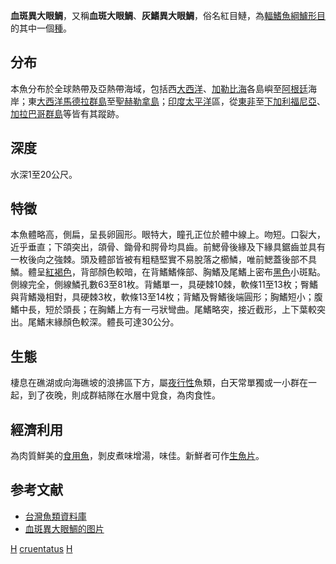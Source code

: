 {{Speciesbox 
| taxon = Heteropriacanthus cruentatus
| image = Priacanthus cruentatus.jpg
| image_width = 250px
| status = NE
| authority = [[Lacepède|Lacepède]], 1801
| synonyms = *''Anthias boops''<br /><small>Forster, 1801</small>
*''Serranus rufus''<br /><small>Hombron & Jacquinot, 1853</small>
*''Priacanthus fulgens''<br /><small>Lowe, 1838</small>
*''Priacanthus cepedianus''<br /><small>Desmarest, 1823</small>
*''Cookeolus boops''<br /><small>Forster, 1801</small>
*''Labrus cruentatus''<br /><small>Lacepède, 1801</small>
*''Priacanthus cruentatus''<br /><small>Lacepède, 1801</small>
*''Priacanthus bleekeri''<br /><small>Castelnau, 1873</small>
*''Priacanthus carolinus''<br /><small>Cuvier, 1829</small>
*''Priacanthus boops''<br /><small>Forster, 1801</small>
}}
'''血斑異大眼鯛'''，又稱'''血斑大眼鯛'''、'''灰鰭異大眼鯛'''，俗名紅目鰱，為[[輻鰭魚綱|輻鰭魚綱]][[鱸形目|鱸形目]]的其中一個[[種|種]]。

==分布==
本魚分布於全球熱帶及亞熱帶海域，包括西[[大西洋|大西洋]]、[[加勒比海|加勒比海]]各島嶼至[[阿根廷|阿根廷]]海岸；東[[大西洋|大西洋]][[馬德拉群島|馬德拉群島]]至[[聖赫勒拿島|聖赫勒拿島]]；[[印度|印度]][[太平洋|太平洋]]區，從[[東非|東非]]至[[下加利福尼亞|下加利福尼亞]]、[[加拉巴哥群島|加拉巴哥群島]]等皆有其蹤跡。

==深度==
水深1至20公尺。

==特徵==
本魚體略高，側扁，呈長卵圓形。眼特大，瞳孔正位於體中線上。吻短。口裂大，近乎垂直；下頜突出，頜骨、鋤骨和腭骨均具齒。前鰓骨後緣及下緣具鋸齒並具有一枚後向之強棘。頭及體部皆被有粗糙堅實不易脫落之櫛鱗，唯前鰓蓋後部不具鱗。體呈[[紅褐色|紅褐色]]，背部顏色較暗，在背鰭鰭條部、胸鰭及尾鰭上密布[[黑色|黑色]]小斑點。側線完全，側線鱗孔數63至81枚。背鰭單一，具硬棘10棘，軟條11至13枚；臀鰭與背鰭幾相對，具硬棘3枚，軟條13至14枚；背鰭及臀鰭後端圓形；胸鰭短小；腹鰭中長，短於頭長；在胸鰭上方有一弓狀彎曲。尾鰭略突，接近截形，上下葉較突出。尾鰭末緣顏色較深。體長可達30公分。

==生態==
棲息在礁湖或向海礁坡的浪拂區下方，屬[[夜行性|夜行性]]魚類，白天常單獨或一小群在一起，到了夜晚，則成群結隊在水層中覓食，為肉食性。

==經濟利用==
為肉質鮮美的[[食用魚|食用魚]]，剝皮煮味增湯，味佳。新鮮者可作[[生魚片|生魚片]]。

==参考文献==
{{reflist}}
*[http://fishdb.sinica.edu.tw/ 台灣魚類資料庫] {{Wayback|url=http://fishdb.sinica.edu.tw/ |date=20160304193340 }}
* [https://biogeodb.stri.si.edu/caribbean/resources/img/images/species/1197_3430.jpg 血斑異大眼鯛的图片]
{{Taxonbar}}

[[Category:食用鱼|H]]
[[Category:異大眼鯛屬|cruentatus]]
[[Category:1801年描述的魚類|H]]